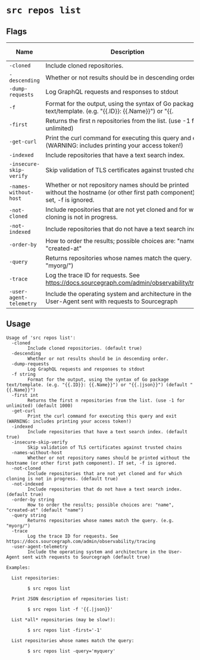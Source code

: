 # `src repos list`


## Flags

| Name | Description | Default Value |
|------|-------------|---------------|
| `-cloned` | Include cloned repositories. | `true` |
| `-descending` | Whether or not results should be in descending order. | `false` |
| `-dump-requests` | Log GraphQL requests and responses to stdout | `false` |
| `-f` | Format for the output, using the syntax of Go package text/template. (e.g. "\{\{.ID\}\}: \{\{.Name\}\}") or "\{\{.|json\}\}") | `\{\{.Name\}\}` |
| `-first` | Returns the first n repositories from the list. (use -1 for unlimited) | `1000` |
| `-get-curl` | Print the curl command for executing this query and exit (WARNING: includes printing your access token!) | `false` |
| `-indexed` | Include repositories that have a text search index. | `true` |
| `-insecure-skip-verify` | Skip validation of TLS certificates against trusted chains | `false` |
| `-names-without-host` | Whether or not repository names should be printed without the hostname (or other first path component). If set, -f is ignored. | `false` |
| `-not-cloned` | Include repositories that are not yet cloned and for which cloning is not in progress. | `true` |
| `-not-indexed` | Include repositories that do not have a text search index. | `true` |
| `-order-by` | How to order the results; possible choices are: "name", "created-at" | `name` |
| `-query` | Returns repositories whose names match the query. (e.g. "myorg/") |  |
| `-trace` | Log the trace ID for requests. See https://docs.sourcegraph.com/admin/observability/tracing | `false` |
| `-user-agent-telemetry` | Include the operating system and architecture in the User-Agent sent with requests to Sourcegraph | `true` |


## Usage

```
Usage of 'src repos list':
  -cloned
    	Include cloned repositories. (default true)
  -descending
    	Whether or not results should be in descending order.
  -dump-requests
    	Log GraphQL requests and responses to stdout
  -f string
    	Format for the output, using the syntax of Go package text/template. (e.g. "{{.ID}}: {{.Name}}") or "{{.|json}}") (default "{{.Name}}")
  -first int
    	Returns the first n repositories from the list. (use -1 for unlimited) (default 1000)
  -get-curl
    	Print the curl command for executing this query and exit (WARNING: includes printing your access token!)
  -indexed
    	Include repositories that have a text search index. (default true)
  -insecure-skip-verify
    	Skip validation of TLS certificates against trusted chains
  -names-without-host
    	Whether or not repository names should be printed without the hostname (or other first path component). If set, -f is ignored.
  -not-cloned
    	Include repositories that are not yet cloned and for which cloning is not in progress. (default true)
  -not-indexed
    	Include repositories that do not have a text search index. (default true)
  -order-by string
    	How to order the results; possible choices are: "name", "created-at" (default "name")
  -query string
    	Returns repositories whose names match the query. (e.g. "myorg/")
  -trace
    	Log the trace ID for requests. See https://docs.sourcegraph.com/admin/observability/tracing
  -user-agent-telemetry
    	Include the operating system and architecture in the User-Agent sent with requests to Sourcegraph (default true)

Examples:

  List repositories:

    	$ src repos list

  Print JSON description of repositories list:

    	$ src repos list -f '{{.|json}}'

  List *all* repositories (may be slow!):

    	$ src repos list -first='-1'

  List repositories whose names match the query:

    	$ src repos list -query='myquery'



```
	